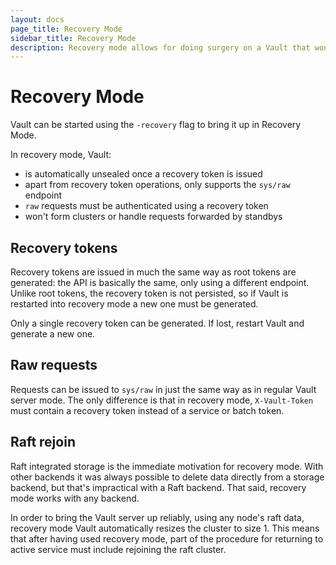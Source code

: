 ```yaml
---
layout: docs
page_title: Recovery Mode
sidebar_title: Recovery Mode
description: Recovery mode allows for doing surgery on a Vault that won't start.
---
```


# Recovery Mode

Vault can be started using the `-recovery` flag to bring it up in Recovery Mode.

In recovery mode, Vault:

- is automatically unsealed once a recovery token is issued
- apart from recovery token operations, only supports the `sys/raw` endpoint
- `raw` requests must be authenticated using a recovery token
- won't form clusters or handle requests forwarded by standbys

## Recovery tokens

Recovery tokens are issued in much the same way as root tokens are generated:
the API is basically the same, only using a different endpoint. Unlike root
tokens, the recovery token is not persisted, so if Vault is restarted into
recovery mode a new one must be generated.

Only a single recovery token can be generated. If lost, restart Vault and
generate a new one.

## Raw requests

Requests can be issued to `sys/raw` in just the same way as in regular Vault
server mode. The only difference is that in recovery mode, `X-Vault-Token`
must contain a recovery token instead of a service or batch token.

## Raft rejoin

Raft integrated storage is the immediate motivation for recovery mode. With
other backends it was always possible to delete data directly from a storage
backend, but that's impractical with a Raft backend. That said, recovery mode
works with any backend.

In order to bring the Vault server up reliably, using any node's raft data,
recovery mode Vault automatically resizes the cluster to size 1. This means
that after having used recovery mode, part of the procedure for returning to
active service must include rejoining the raft cluster.
